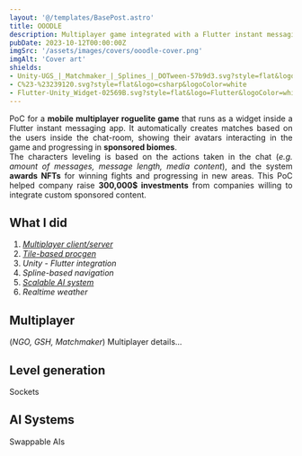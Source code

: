 ```yaml
---
layout: '@/templates/BasePost.astro'
title: OOODLE
description: Multiplayer game integrated with a Flutter instant messaging app. Features biomes sponsored by partner companies.
pubDate: 2023-10-12T00:00:00Z
imgSrc: '/assets/images/covers/ooodle-cover.png'
imgAlt: 'Cover art'
shields:
- Unity-UGS_|_Matchmaker_|_Splines_|_DOTween-57b9d3.svg?style=flat&logo=unity
- C%23-%23239120.svg?style=flat&logo=csharp&logoColor=white
- Flutter-Unity_Widget-02569B.svg?style=flat&logo=Flutter&logoColor=white
---
```


<div style="text-align: justify">
  PoC for a <b>mobile multiplayer roguelite game</b> that runs as a widget inside a Flutter instant messaging app.
  It automatically creates matches based on the users inside the chat-room, showing their avatars interacting in
  the game and progressing in <b>sponsored biomes</b>.<br />
  The characters leveling is based on the actions taken in the chat (<i>e.g. amount of messages, message length, media content</i>), and the system <b>awards NFTs</b> for winning fights and progressing in new areas. This PoC helped company raise <b>300,000$ investments</b> from companies willing to integrate custom sponsored content.
</div>

<ProjectDetails
  role='Lead Game Developer'
  company='OOO Labs'
  platforms='Android - iOS'
  time='4 months'
/>

## What I did

1. [*Multiplayer client/server*](#multiplayer)
2. [*Tile-based procgen*](#level-generation)
3. *Unity - Flutter integration*
4. *Spline-based navigation*
5. [*Scalable AI system*](#ai-systems)
6. *Realtime weather*

## Multiplayer

(*NGO, GSH, Matchmaker*)
Multiplayer details...

## Level generation

Sockets

## AI Systems

Swappable AIs
